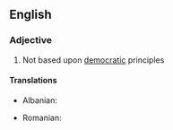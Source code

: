 ==English==

===Adjective===
{{en-adj}}
# Not based upon [[democratic]] principles

====Translations====
{{trans-top|nondemocratic}}
* Albanian: {{t|sq|jodemokratik}}
{{trans-mid}}
* Romanian: {{t|ro|nedemocratic}}
{{trans-bottom}}